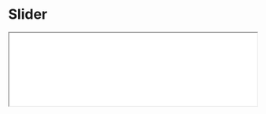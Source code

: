 # Slider

<iframe className="comp-preview"
  src="/preview/iframe.html?globals=&args=&id=commons-slider--docs&viewMode=docs"
  width="100%"
/>